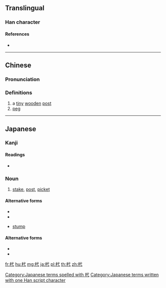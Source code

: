 ==Translingual==

===Han character===
{{Han char|rn=75|rad=木|as=03|sn=7|four=43940|canj=DIP|ids=⿰木弋}}

====References====
* {{Han ref|kx=0512.050|dkj=14473|dj=0897.010|hdz=21160.020|uh=6759|ud=26457|bh=CB40|bd=52032}}

----

==Chinese==
{{zh-forms}}

===Pronunciation===
{{zh-pron
|m=yì
|c=jik6
|mc=y
|oc=y
|ma=
|cat=n
}}

===Definitions===
# a [[tiny]] [[wooden]] [[post]]
# [[peg]]

----

==Japanese==

===Kanji===
{{ja-kanji|grade=|rs=木03}}

====Readings====
* {{ja-readings|on=[[よく]] (yoku)|kun=[[くい]] (kui)}}

===Noun===
{{ja-noun|くい}}

# [[stake]], [[post]], [[picket]]

====Alternative forms====
* {{l|ja|杭}}
* {{l|ja|株}}

{{ja-noun|くいぜ|hhira=くいせ}}

* [[stump]]

====Alternative forms====
* {{l|ja|杭}}
* {{l|ja|株}}

[[Category:Japanese terms spelled with 杙]]
[[Category:Japanese terms written with one Han script character]]

[[fr:杙]]
[[hu:杙]]
[[mg:杙]]
[[ja:杙]]
[[pl:杙]]
[[th:杙]]
[[zh:杙]]